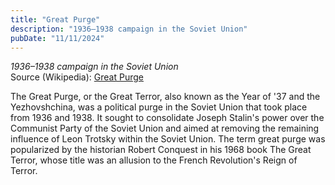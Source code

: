 ```yaml
---
title: "Great Purge"
description: "1936–1938 campaign in the Soviet Union"
pubDate: "11/11/2024"
---
```


*1936–1938 campaign in the Soviet Union*  
Source (Wikipedia): [Great Purge][1]

The Great Purge, or the Great Terror, also known as the Year of '37 and the Yezhovshchina, was a political purge in the Soviet Union that took place from 1936 and 1938. It sought to consolidate Joseph Stalin's power over the Communist Party of the Soviet Union and aimed at removing the remaining influence of Leon Trotsky within the Soviet Union. The term great purge was popularized by the historian Robert Conquest in his 1968 book The Great Terror, whose title was an allusion to the French Revolution's Reign of Terror.

[1]: https://en.wikipedia.org/wiki/Great_Purge
